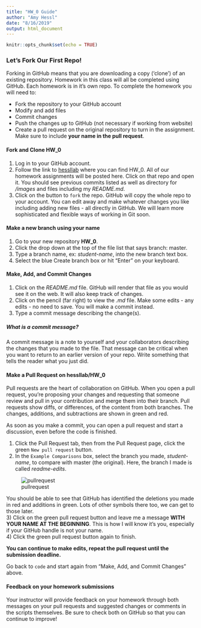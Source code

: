 ```yaml
---
title: "HW_0 Guide"
author: "Amy Hessl"
date: "8/16/2019"
output: html_document
---
```


```r
knitr::opts_chunk$set(echo = TRUE)
```

### Let's Fork Our First Repo!
Forking in GitHub means that you are downloading a copy ('clone') of an existing repository. Homework in this class will all be completed using GitHub.  Each homework is in it's own repo.  To complete the homework you will need to:

* Fork the repository to your GitHub account
* Modify and add files  
* Commit changes  
* Push the changes up to GitHub (not necessary if working from website)  
* Create a pull request on the original repository to turn in the assignment. Make sure to include __your name in the pull request__.  

#### Fork and Clone HW_0
1) Log in to your GitHub account.  
2) Follow the link to [hessllab](https://github.com/hessllab) where you can find HW_0.  All of our homework assignments will be posted here.  Click on that repo and open it. You should see previous commits listed as well as directory for _/images_ and files including my _README.md_.  
3) Click on the button to `fork` the repo.  GitHub will copy the whole repo to your account. You can edit away and make whatever changes you like including adding new files - all directly in GitHub.  We will learn more sophisticated and flexible ways of working in Git soon.

#### Make a new branch using your name
1) Go to your new repository __HW_0__.  
2) Click the drop down at the top of the file list that says branch: master.  
3) Type a branch name, ex: _student-name_, into the new branch text box.  
4) Select the blue Create branch box or hit “Enter” on your keyboard.  

#### Make, Add, and Commit Changes
1) Click on the _README.md_ file. GitHub will render that file as you would see it on the web.  It will also keep track of changes.
2) Click on the pencil (far right) to view the _.md_ file. Make some edits - any edits - no need to save. You will make a commit instead.
3) Type a commit message describing the change(s).

##### What is a commit message?
A commit message is a note to yourself and your collaborators describing the changes that you made to the file. That message can be critical when you want to return to an earlier version of your repo.  Write something that tells the reader what you just did.

#### Make a Pull Request on hessllab/HW_0
Pull requests are the heart of collaboration on GitHub. When you open a pull request, you’re proposing your changes and requesting that someone review and pull in your contribution and merge them into their branch. Pull requests show diffs, or differences, of the content from both branches. The changes, additions, and subtractions are shown in green and red.

As soon as you make a commit, you can open a pull request and start a discussion, even before the code is finished.

1) Click the  Pull Request tab, then from the Pull Request page, click the green `New pull request` button.
2) In the `Example Comparisons` box, select the branch you made, _student-name_, to compare with master (the original). Here, the branch I made is called _readme-edits_.

![pullrequest](./images/pull_request.png)

You should be able to see that GitHub has identified the deletions you made in red and additions in green. Lots of other symbols there too, we can get to those later.  
3) Click on the green pull request button and leave me a message __WITH YOUR NAME AT THE BEGINNING__. This is how I will know it's you, especially if your GitHub handle is not your name.  
4) Click the green pull request button again to finish.

__You can continue to make edits, repeat the pull request until the submission deadline.__

Go back to `code` and start again from "Make, Add, and Commit Changes" above.

#### Feedback on your homework submissions
Your instructor will provide feedback on your homework through both messages on your pull requests and suggested changes or comments in the scripts themselves.  Be sure to check both on GitHub so that you can continue to improve!
